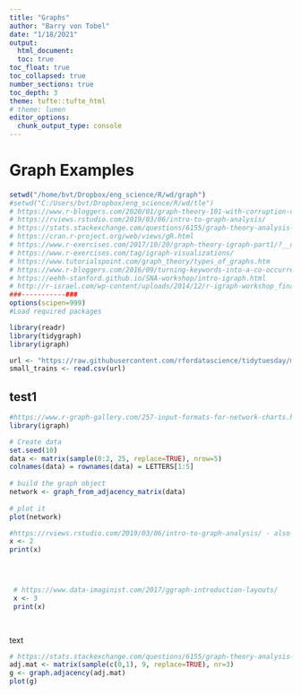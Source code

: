 ```yaml
---
title: "Graphs"
author: "Barry von Tobel"
date: "1/18/2021"
output: 
  html_document:
  toc: true
toc_float: true
toc_collapsed: true
number_sections: true
toc_depth: 3
theme: tufte::tufte_html
# theme: lumen
editor_options: 
  chunk_output_type: console
---
```

# Graph Examples
####
```r
setwd("/home/bvt/Dropbox/eng_science/R/wd/graph")
#setwd("C:/Users/bvt/Dropbox/eng_science/R/wd/tle")
# https://www.r-bloggers.com/2020/01/graph-theory-101-with-corruption-cases-in-spain/
# https://rviews.rstudio.com/2019/03/06/intro-to-graph-analysis/
# https://stats.stackexchange.com/questions/6155/graph-theory-analysis-and-visualization
# https://cran.r-project.org/web/views/gR.html
# https://www.r-exercises.com/2017/10/20/graph-theory-igraph-part1/?__cf_chl_jschl_tk__=bf96d3b3ca32b5083b42fae2f46bd922b01f6c53-1610989418-0-AdEIGbxSDkac8gDVrtiFVGFERE_y75rV_pSceSsbxdyjbQr_ZIHFTso222EwDHV6S8XC__5svuplM76ri2plpHBWeVIQIrvN-gbSYMdDm8enJoVFzHGMwEzOFIz0RRLcjCQoqT8O3y58oCqRFzbZ5-ACMyjRx_IeBgX8pzg1GfpdTS2p_ncBTitHgt_pKFPrObCjCkKHz8aHsw-aO-04J4e5Oiz5g4Ib8yWfQfe0X1M9lppDehfH9TQhDnnP6iHXTbG4ItQ7M7yjtjTGN7c9ZoTES4Sms9iUtbH6Ysn0qcy6jKeofRVymUZ-PaecTLaMTnAkSQRiFSF8Ol5G184NPaXNpMqH6qfu-JTR0bmHhS4O
# https://www.r-exercises.com/tag/igraph-visualizations/
# https://www.tutorialspoint.com/graph_theory/types_of_graphs.htm
# https://www.r-bloggers.com/2016/09/turning-keywords-into-a-co-occurrence-network/ very technical
# https://eehh-stanford.github.io/SNA-workshop/intro-igraph.html
# http://r-israel.com/wp-content/uploads/2014/12/r-igraph-workshop_final.pdf
###-----------###
options(scipen=999)
#Load required packages

library(readr)
library(tidygraph)
library(igraph)
```

```r

url <- "https://raw.githubusercontent.com/rfordatascience/tidytuesday/master/data/2019/2019-02-26/small_trains.csv"
small_trains <- read.csv(url)

```

## test1
```r
#https://www.r-graph-gallery.com/257-input-formats-for-network-charts.html
library(igraph)

# Create data
set.seed(10)
data <- matrix(sample(0:2, 25, replace=TRUE), nrow=5)
colnames(data) = rownames(data) = LETTERS[1:5]
 
# build the graph object
network <- graph_from_adjacency_matrix(data)
 
# plot it
plot(network)
```



```r

#https://rviews.rstudio.com/2019/03/06/intro-to-graph-analysis/ - also discusses other packages
x <- 2
print(x)



 
 # https://www.data-imaginist.com/2017/ggraph-introduction-layouts/
 x <- 3
 print(x)
 
```


```r


```

text
```r
# https://stats.stackexchange.com/questions/6155/graph-theory-analysis-and-visualization
adj.mat <- matrix(sample(c(0,1), 9, replace=TRUE), nr=3)
g <- graph.adjacency(adj.mat)
plot(g)

```



 
